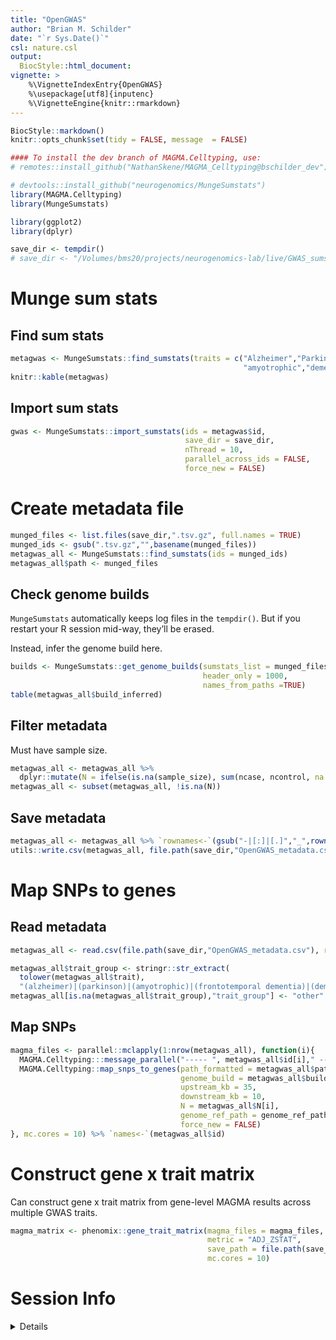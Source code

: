 ```yaml
---
title: "OpenGWAS"
author: "Brian M. Schilder"
date: "`r Sys.Date()`"
csl: nature.csl
output:
  BiocStyle::html_document:
vignette: >
    %\VignetteIndexEntry{OpenGWAS} 
    %\usepackage[utf8]{inputenc}
    %\VignetteEngine{knitr::rmarkdown}
---
```


```r
BiocStyle::markdown()
knitr::opts_chunk$set(tidy = FALSE, message  = FALSE)
```

```r
#### To install the dev branch of MAGMA.Celltyping, use:
# remotes::install_github("NathanSkene/MAGMA_Celltyping@bschilder_dev")

# devtools::install_github("neurogenomics/MungeSumstats")
library(MAGMA.Celltyping)
library(MungeSumstats)

library(ggplot2)
library(dplyr)

save_dir <- tempdir()
# save_dir <- "/Volumes/bms20/projects/neurogenomics-lab/live/GWAS_sumstats/OpenGWAS"
```

# Munge sum stats

## Find sum stats

```r
metagwas <- MungeSumstats::find_sumstats(traits = c("Alzheimer","Parkinson",
                                                    "amyotrophic","dementia"))
knitr::kable(metagwas)
```

## Import sum stats

```r
gwas <- MungeSumstats::import_sumstats(ids = metagwas$id, 
                                       save_dir = save_dir, 
                                       nThread = 10, 
                                       parallel_across_ids = FALSE,
                                       force_new = FALSE) 
```


# Create metadata file

```r
munged_files <- list.files(save_dir,".tsv.gz", full.names = TRUE)
munged_ids <- gsub(".tsv.gz","",basename(munged_files))
metagwas_all <- MungeSumstats::find_sumstats(ids = munged_ids)
metagwas_all$path <- munged_files
```

## Check genome builds

`MungeSumstats` automatically keeps log files in the `tempdir()`. But if you restart your R session mid-way, they'll be erased.

Instead, infer the genome build here.

```r
builds <- MungeSumstats::get_genome_builds(sumstats_list = munged_files, 
                                           header_only = 1000, 
                                           names_from_paths =TRUE)
table(metagwas_all$build_inferred)
```

## Filter metadata

Must have sample size.

```r
metagwas_all <- metagwas_all %>% 
  dplyr::mutate(N = ifelse(is.na(sample_size), sum(ncase, ncontrol, na.rm = TRUE), sample_size))
metagwas_all <- subset(metagwas_all, !is.na(N))
```


## Save metadata

```r
metagwas_all <- metagwas_all %>% `rownames<-`(gsub("-|[:]|[.]","_",rownames(metagwas_all)))
utils::write.csv(metagwas_all, file.path(save_dir,"OpenGWAS_metadata.csv"))
```


# Map SNPs to genes

## Read metadata

```r
metagwas_all <- read.csv(file.path(save_dir,"OpenGWAS_metadata.csv"), row.names = 1)

metagwas_all$trait_group <- stringr::str_extract(
  tolower(metagwas_all$trait),
  "(alzheimer)|(parkinson)|(amyotrophic)|(frontotemporal dementia)|(dementia)")
metagwas_all[is.na(metagwas_all$trait_group),"trait_group"] <- "other"

```

 
## Map SNPs

```r
magma_files <- parallel::mclapply(1:nrow(metagwas_all), function(i){
  MAGMA.Celltyping:::message_parallel("----- ", metagwas_all$id[i]," -----")
  MAGMA.Celltyping::map_snps_to_genes(path_formatted = metagwas_all$path[i],
                                      genome_build = metagwas_all$build_inferred[i],
                                      upstream_kb = 35,  
                                      downstream_kb = 10,
                                      N = metagwas_all$N[i],
                                      genome_ref_path = genome_ref_path,
                                      force_new = FALSE)
}, mc.cores = 10) %>% `names<-`(metagwas_all$id)
```


# Construct gene x trait matrix

Can construct gene x trait matrix from gene-level MAGMA results across multiple GWAS traits.

```r
magma_matrix <- phenomix::gene_trait_matrix(magma_files = magma_files,
                                            metric = "ADJ_ZSTAT", 
                                            save_path = file.path(save_dir,"OpenGWAS_neurodegenGWAS_ADJZSTAT.rds"),
                                            mc.cores = 10) 
```


# Session Info

<details>

```r
utils::sessionInfo()
```

</details>

